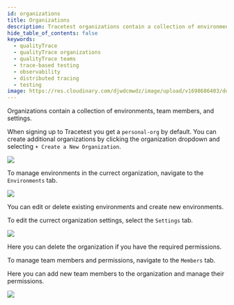 ```yaml
---
id: organizations
title: Organizations
description: Tracetest organizations contain a collection of environments, team members, and settings. Learn how to manage, create, and edit organizations.
hide_table_of_contents: false
keywords:
  - qualityTrace
  - qualityTrace organizations
  - qualityTrace teams
  - trace-based testing
  - observability
  - distributed tracing
  - testing
image: https://res.cloudinary.com/djwdcmwdz/image/upload/v1698686403/docs/Blog_Thumbnail_14_rsvkmo.jpg
---
```


Organizations contain a collection of environments, team members, and settings.

When signing up to Tracetest you get a `personal-org` by default. You can create additional organizations by clicking the organization dropdown and selecting `+ Create a New Organization`.

![](https://res.cloudinary.com/djwdcmwdz/image/upload/v1697025940/docs/app.qualityTrace.io_organizations_ttorg_7e8e767d64dbdb25_environments_n6xnhh.png)


To manage environments in the currect organization, navigate to the `Environments` tab.

![](https://res.cloudinary.com/djwdcmwdz/image/upload/v1697026127/docs/app.qualityTrace.io_organizations_ttorg_7e8e767d64dbdb25_environments_ttenv_a39dc7d303f25454_settings_tab_agent_jjgvle.png)

You can edit or delete existing environments and create new environments.

To edit the currect organization settings, select the `Settings` tab.

![](https://res.cloudinary.com/djwdcmwdz/image/upload/v1697026240/docs/app.qualityTrace.io_organizations_ttorg_7e8e767d64dbdb25_environments_ttenv_a39dc7d303f25454_settings_tab_agent_1_m0mbn1.png)

Here you can delete the organization if you have the required permissions.

To manage team members and permissions, navigate to the `Members` tab.

Here you can add new team members to the organization and manage their permissions.

![](https://res.cloudinary.com/djwdcmwdz/image/upload/v1697026707/docs/app.qualityTrace.io_organizations_ttorg_7e8e767d64dbdb25_environments_ttenv_a39dc7d303f25454_settings_tab_agent_2_cy5wha.png)
